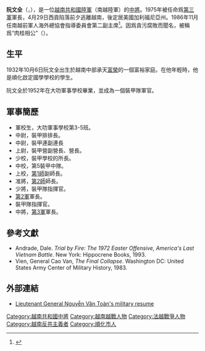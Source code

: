 {{Infobox military person
|name= 阮文全<br>{{lang|vi|Nguyễn Văn Toàn}}
|birth_date    = {{birth date|1932|10|06}}
|birth_place   = {{flagicon image|Flag of French Indochina.svg}} [[法屬印度支那聯邦|法屬印度支那]][[順化市|順化市]]
|death_date    = {{Death date and age|2005|10|19|1932|10|6}}<ref>[http://www.vietbao.com/a15147/cuu-tuong-nguyen-van-toan-tu-tran Nguyễn Văn Toàn's obituary] {{Wayback|url=http://www.vietbao.com/a15147/cuu-tuong-nguyen-van-toan-tu-tran |date=20140715001956 }} {{vi icon}}</ref>
|death_place   = [[美國|美國]][[加州|加州]][[洛杉磯|洛杉磯]]
|image= Nguyen Van Toan1.jpg
|allegiance= [[File:Flag_of_South_Vietnam.svg|22px]] [[越南共和國|越南共和國]]
|branch        = {{flagicon image|}} [[越南共和國陸軍|越南共和國陸軍]]
|serviceyears= 1952-1975
|rank= [[中將|中將]]
|commands= [[越南共和國第3軍|第3軍]]
| battles       = [[越南戰爭|越南戰爭]]
*[[復活節攻勢|復活節攻勢]]
*[[1975年春季攻勢|1975年春季攻勢]]
**[[西貢淪陷|西貢淪陷]]
|unit=
|laterwork=
|nickname=肉桂相公<br>Quế tướng công／桂相公}}
'''阮文全'''（{{lang-vi|'''Nguyễn Văn Toàn'''}}，{{bd|1932年|10月6日|2005年|10月19日|catIdx=Nguyễn}}），是一位[[越南共和國陸軍|越南共和國陸軍]]（南越陸軍）的[[中將|中將]]。1975年被任命爲[[越南共和國第三軍|第三軍]]軍長，4月29日西貢陷落前夕逃離越南，後定居美國加利福尼亞州。1986年11月任南越前軍人海外總協會指導委員會第二副主席<ref>{{Cite book|title=世界人物大辞典 上|last=中国现代国际关系研究所|publisher=国际文化出版公司|year=1990|isbn=7-80049-447-0|location=北京|pages=646|last2=世界人物大辞典编委会}}</ref>。因爲貪污腐敗而聞名，被稱爲“肉桂相公”（{{Vie|v=Quế tướng công|hn=桂相公}}）。

== 生平 ==
1932年10月6日阮文全出生於越南中部承天[[富榮縣|富榮]]的一個富裕家庭。在他年輕時，他是順化啟定國學學校的學生。

阮文全於1952年在大叻軍事學校畢業，並成為一個裝甲隊軍官。

==軍事簡歷==
*軍校生，大叻軍事學校第3-5班。
*中尉，裝甲排排長。
*中尉，裝甲連副連長
*上尉，裝甲營副營長、營長。
*少校，裝甲學校的所長。
*中校，第5裝甲中隊。
*上校，[[越南共和國第1步兵師|第1師]]副師長。
*准將，[[越南共和國第2步兵師|第2師]]師長。
*少將，裝甲隊指揮官。
*[[越南共和國第2軍|第2軍]]軍長。
*裝甲隊指揮官。
*中將，[[越南共和國第3軍|第3軍]]軍長。

==參考文獻==
{{reflist}}
* Andrade, Dale. ''Trial by Fire: The 1972 Easter Offensive, America's Last Vietnam Battle''. New York: Hippocrene Books, 1993.
* Vien, General Cao Van, ''The Final Collapse''. Washington DC: United States Army Center of Military History, 1983.

==外部連結==
*[http://www.generalhieu.com/nvtoan-2.htm Lieutenant General Nguyễn Văn Toàn's military resume] {{Wayback|url=http://www.generalhieu.com/nvtoan-2.htm |date=20140526232914 }}

{{越南共和國中將}}
{{越南共和國軍}}
{{Authority control}}
{{DEFAULTSORT:Nguyễn Văn Toàn}}
[[Category:越南共和國中將|Category:越南共和國中將]]
[[Category:越南越戰人物|Category:越南越戰人物]]
[[Category:法越戰爭人物|Category:法越戰爭人物]]
[[Category:越南反共主義者|Category:越南反共主義者]]
[[Category:順化市人|Category:順化市人]]